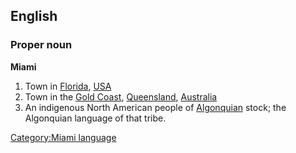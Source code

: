 ==English==
{{wikipedia}}
===Proper noun===
'''Miami'''

# Town in [[Florida]], [[USA]]
# Town in the [[Gold Coast]], [[Queensland]], [[Australia]]
# An indigenous North American people of [[Algonquian]] stock; the Algonquian language of that tribe.

[[Category:Miami language]]